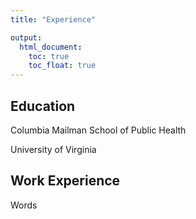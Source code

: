 ```yaml
---
title: "Experience"

output:
  html_document:
    toc: true
    toc_float: true
---
```


## Education 

Columbia Mailman School of Public Health

University of Virginia

## Work Experience

Words